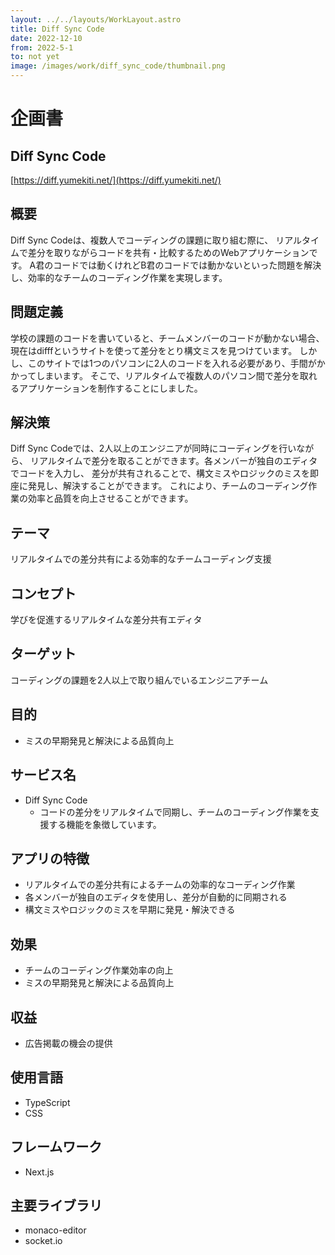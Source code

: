 ```yaml
---
layout: ../../layouts/WorkLayout.astro
title: Diff Sync Code
date: 2022-12-10
from: 2022-5-1
to: not yet
image: /images/work/diff_sync_code/thumbnail.png
---
```


# 企画書

## Diff Sync Code
[https://diff.yumekiti.net/](https://diff.yumekiti.net/)

## 概要
Diff Sync Codeは、複数人でコーディングの課題に取り組む際に、
リアルタイムで差分を取りながらコードを共有・比較するためのWebアプリケーションです。
A君のコードでは動くけれどB君のコードでは動かないといった問題を解決し、効率的なチームのコーディング作業を実現します。

## 問題定義
学校の課題のコードを書いていると、チームメンバーのコードが動かない場合、
現在はdifffというサイトを使って差分をとり構文ミスを見つけています。
しかし、このサイトでは1つのパソコンに2人のコードを入れる必要があり、手間がかかってしまいます。
そこで、リアルタイムで複数人のパソコン間で差分を取れるアプリケーションを制作することにしました。

## 解決策
Diff Sync Codeでは、2人以上のエンジニアが同時にコーディングを行いながら、
リアルタイムで差分を取ることができます。各メンバーが独自のエディタでコードを入力し、
差分が共有されることで、構文ミスやロジックのミスを即座に発見し、解決することができます。
これにより、チームのコーディング作業の効率と品質を向上させることができます。

## テーマ
リアルタイムでの差分共有による効率的なチームコーディング支援

## コンセプト
学びを促進するリアルタイムな差分共有エディタ

## ターゲット
コーディングの課題を2人以上で取り組んでいるエンジニアチーム

## 目的
- ミスの早期発見と解決による品質向上

## サービス名
- Diff Sync Code
  - コードの差分をリアルタイムで同期し、チームのコーディング作業を支援する機能を象徴しています。

## アプリの特徴
- リアルタイムでの差分共有によるチームの効率的なコーディング作業
- 各メンバーが独自のエディタを使用し、差分が自動的に同期される
- 構文ミスやロジックのミスを早期に発見・解決できる

## 効果
- チームのコーディング作業効率の向上
- ミスの早期発見と解決による品質向上

## 収益
- 広告掲載の機会の提供

## 使用言語
- TypeScript
- CSS

## フレームワーク
- Next.js

## 主要ライブラリ
- monaco-editor
- socket.io
